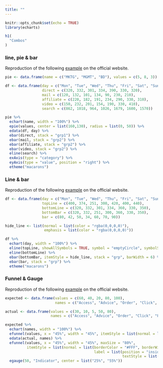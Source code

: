 ```yaml
---
title: ""
---
```


```r
knitr::opts_chunk$set(echo = TRUE)
library(echarts)
```

<main>
<div class = "container">

```r
h1(
  "Combos"
)
```

### line, pie & bar

Reproduction of the following [example](http://echarts.baidu.com/echarts2/doc/example/mix2.html#-en) on the official website.

```r
pie <- data.frame(name = c("MKTG", "MGMT", "BD"), values = c(5, 8, 3))

df <- data.frame(day = c("Mon", "Tue", "Wed", "Thu", "Fri", "Sat", "Sun"),
                 direct = c(320, 332, 301, 334, 390, 330, 320),
                 mail = c(120, 132, 101, 134, 90, 230, 210),
                 affiliate = c(220, 182, 191, 234, 290, 330, 310),
                 video = c(150, 232, 201, 154, 190, 330, 410),
                 search = c(862, 1018, 964, 1026, 1679, 1600, 1570))

pie %>% 
  echart(name, width = "100%") %>% 
  epie(values, center = list(160,130), radius = list(0, 50)) %>% 
  edata(df, day) %>%
  ebar(direct, stack = "grp1") %>% 
  ebar(mail, stack = "grp2") %>% 
  ebar(affiliate, stack = "grp2") %>% 
  ebar(video, stack = "grp2") %>% 
  eline(search) %>% 
  exAxis(type = "category") %>% 
  eyAxis(type = "value", position = "right") %>% 
  etheme("macarons")
```

### Line & bar

Reproduction of the following [example](http://echarts.baidu.com/echarts2/doc/example/mix6.html#-en) on the official website.

```r
df <- data.frame(day = c("Mon", "Tue", "Wed", "Thu", "Fri", "Sat", "Sun"),
                 topLine = c(400, 374, 251, 300, 420, 400, 440),
                 bottomLine = c(320, 332, 301, 334, 360, 330, 350),
                 bottomBar = c(320, 332, 251, 300, 360, 330, 350),
                 bar = c(80, 42, 50, 34, 60, 70, 90))

hide_line <- list(normal = list(color = "rgba(0,0,0,0)"), 
                  emphasis = list(color = "rgba(0,0,0,0)"))

df %>% 
  echart(day, width = "100%") %>% 
  eline(topLine, showAllSymbols = TRUE, symbol = "emptyCircle", symbolSize = 5) %>% 
  eline(bottomLine) %>% 
  ebar(bottomBar, itemStyle = hide_line, stack = "grp", barWidth = 6) %>% 
  ebar(bar, stack = "grp") %>% 
  etheme("macarons")
```

### Funnel & Gauge

Reproduction of the following [example](http://echarts.baidu.com/echarts2/doc/example/mix11.html#-en) on the official website.

```r
expected <- data.frame(values = c(60, 40, 20, 80, 100),
                       names = c("Access", "Advice", "Order", "Click", "Print"))

actual <- data.frame(values = c(30, 10, 5, 50, 80),
                     names = c("Access", "Advice", "Order", "Click", "Print"))

expected %>% 
  echart(names, width = "100%") %>% 
  efunnel(values, x = "45%", width = "45%", itemStyle = list(normal = list(labelLine = list(show = FALSE)))) %>% 
  edata(actual, names) %>% 
  efunnel(values, x = "45%", width = "45%", maxSize = "80%",
          itemStyle = list(normal = list(borderColor = "#FFF", borderWidth = 2,
                                         label = list(position = "inside", formatter = "{c}%", 
                                                      textStyle = list(color = "#FFF"))))) %>% 
  egauge(50, "Indicator", center = list("25%", "55%"))
```

</div>
</main>